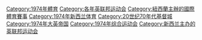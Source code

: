 [[Category:1974年體育|Category:1974年體育]]
[[Category:各年英联邦运动会|Category:各年英联邦运动会]]
[[Category:紐西蘭主辦的國際體育賽事|Category:紐西蘭主辦的國際體育賽事]]
[[Category:1974年新西兰体育|Category:1974年新西兰体育]]
[[Category:20世纪70年代基督城|Category:20世纪70年代基督城]]
[[Category:1974年大英帝国|Category:1974年大英帝国]]
[[Category:1974年综合运动会|Category:1974年综合运动会]]
[[Category:新西兰主办的英联邦运动会|Category:新西兰主办的英联邦运动会]]